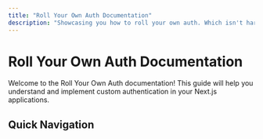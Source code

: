 ```yaml
---
title: "Roll Your Own Auth Documentation"
description: "Showcasing you how to roll your own auth. Which isn't hard, it's not a hastle, is satisfying and a great way to learn. No vendor lock in, no proprietary bullshit."
---
```


# Roll Your Own Auth Documentation

Welcome to the Roll Your Own Auth documentation! This guide will help you understand and implement custom authentication in your Next.js applications.

## Quick Navigation

<Cards>
  <Card 
    title="Architecture" 
    href="/docs/architecture/monorepo" 
    description="Learn about our monorepo structure and organization"
  />
  <Card 
    title="Analytics" 
    href="/docs/analytics/analytics" 
    description="Explore our analytics implementation"
  />
  <Card 
    title="Database" 
    href="/docs/database/architecture" 
    description="Understand our database design and setup"
  />
</Cards>
